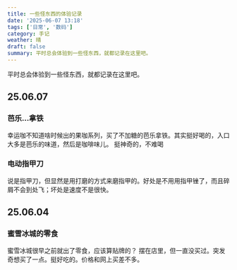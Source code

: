 ```yaml
---
title: 一些怪东西的体验记录
date: '2025-06-07 13:18'
tags: ['日常', '数码']
category: 手记
weather: 晴
draft: false
summary: 平时总会体验到一些怪东西，就都记录在这里吧。
---
```


平时总会体验到一些怪东西，就都记录在这里吧。

## 25.06.07

### 芭乐…拿铁

幸运咖不知道啥时候出的果咖系列，买了不加糖的芭乐拿铁。其实挺好喝的，入口大多是芭乐的味道，然后是咖啡味儿。
挺神奇的，不难喝

### 电动指甲刀

说是指甲刀，但显然是用打磨的方式来磨指甲的。好处是不用用指甲锉了，而且碎屑不会到处飞；坏处是速度不是很快。

## 25.06.04

### 蜜雪冰城的零食

蜜雪冰城很早之前就出了零食，应该算贴牌的？
摆在店里，但一直没买过。突发奇想买了一点。挺好吃的。价格和网上买差不多。

